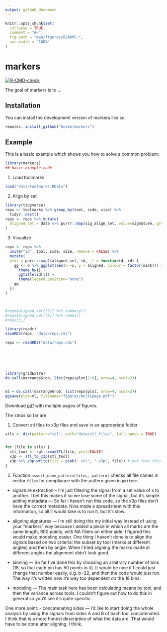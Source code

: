 ```yaml
---
output: github_document
---
```


<!-- README.md is generated from README.Rmd. Please edit that file -->

```r
knitr::opts_chunk$set(
  collapse = TRUE,
  comment = "#>",
  fig.path = "man/figures/README-",
  out.width = "100%"
)
```

# markers

<!-- badges: start -->
[![R-CMD-check](https://github.com/heike/markers/actions/workflows/R-CMD-check.yaml/badge.svg)](https://github.com/heike/markers/actions/workflows/R-CMD-check.yaml)
<!-- badges: end -->

The goal of markers is to ...

## Installation

You can install the development version of markers like so:

``` r
remotes::install_github("heike/markers")
```

## Example

This is a basic example which shows you how to solve a common problem:

```r
library(markers)
## basic example code
```


1. Load toolmarks
```r
load("data/toolmarks.RData")
```

2. Align by set

```r
library(tidyverse)
reps <- toolmarks %>% group_by(tool, side, size) %>%
  tidyr::nest()
reps <- reps %>% mutate(
  aligned_set = data %>% purrr::map(sig_align_set, value=signature, group = mark, min.overlap = 1000)
)
```

3. Visualize

```r
reps <- reps %>% 
  unite("id", tool, side, size, remove = FALSE) %>%
  mutate(
  plot = purrr::map2(aligned_set, id, .f = function(d, id) {
    gg <- d %>% ggplot(aes(x =x, y = aligned, colour = factor(mark))) + geom_line() +
      theme_bw() + 
      ggtitle(id[1]) +
      theme(legend.position="none")
    gg
  })
)



#reps$aligned_set[[3]] %>% summary()
#reps$aligned_set[[3]] %>% names()
#reps[3,]

library(readr)
saveRDS(reps, "data/reps.rds")

reps <- readRDS("data/reps.rds")






library(gridExtra)
do.call(marrangeGrob, list(reps$plot[1:8], nrow=4, ncol=2))


ml = do.call(marrangeGrob, list(reps$plot, nrow=4, ncol=2))
ggsave(plot=ml, filename="figures/multipage.pdf")       
```
Download [pdf](multipage.pdf) with multiple pages of figures.

The steps so far are: 

1. Convert stl files to x3p files and save in an appropriate folder

```r
stls <- dir(pattern="stl", path="data/stl_files", full.names = TRUE)


for (file in stls) {
  stl_tool <- rgl::readSTL(file, plot=FALSE)
  x3p <- stl_to_x3p(stl_tool)
  x3p %>% x3p_write(file = gsub(".stl", ".x3p", file)) # not that this will re-name EVERY x3p by stl, i.e. no need to deal with stl_files to x3p_files separately
}
```

2. Function `assert_name_pattern(files, pattern)` checks all file names in vector `files` for compliance with the pattern given in `pattern`. 


- signature extraction – I'm just filtering the signal from a set value of x to another. I bet this makes it so we lose some of the signal, but it's simple.
adding metadata –– So far I haven't run this code, so the x3p files don't have the correct metadata. Nina made a spreadsheet with this information, so all it would take is to run it, but it's slow.



- aligning signatures –– I'm still doing this my initial way instead of using your "markers" way because I added a piece in which all marks are the same length, 900 points, with NA fillers on either side. I figured this would make modeling easier. One thing I haven't done is to align the signals based on two criteria: the subset by tool (marks at different angles) and then by angle. When I tried aligning the marks made at different angles the alignment didn't look good.
- binning –– So far I've done this by choosing an arbitrary number of bins (18, so that each bin has 50 points in it). It would be nice if I could just change that number easily, e.g. b=22, and then the code would just run. The way it's written now it's way too dependent on the 18 bins.
- modeling –– The main task here has been calculating means by tool, and then the variance across tools. I couldn't figure out how to do this in general so you'll see it's quite specific. 

One more point:
- concatenating sides –– I'd like to start doing the whole analysis by using the signals from sides A and B of each tool concatenated. I think that is a more honest description of what the data are. That would have to be done after aligning, I think. 




